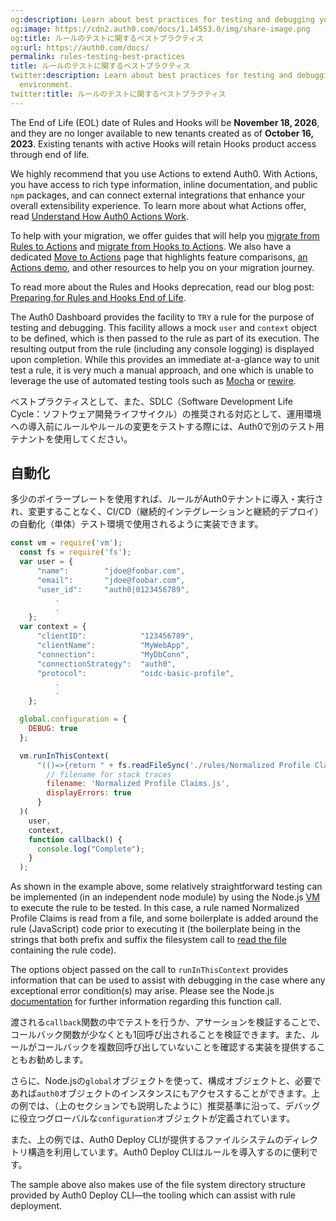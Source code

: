 ```yaml
---
og:description: Learn about best practices for testing and debugging your Auth0 environment.
og:image: https://cdn2.auth0.com/docs/1.14553.0/img/share-image.png
og:title: ルールのテストに関するベストプラクティス
og:url: https://auth0.com/docs/
permalink: rules-testing-best-practices
title: ルールのテストに関するベストプラクティス
twitter:description: Learn about best practices for testing and debugging your Auth0
  environment.
twitter:title: ルールのテストに関するベストプラクティス
---
```


<Warning>

The End of Life (EOL) date of Rules and Hooks will be **November 18, 2026**, and they are no longer available to new tenants created as of **October 16, 2023**. Existing tenants with active Hooks will retain Hooks product access through end of life.

We highly recommend that you use Actions to extend Auth0. With Actions, you have access to rich type information, inline documentation, and public `npm` packages, and can connect external integrations that enhance your overall extensibility experience. To learn more about what Actions offer, read [Understand How Auth0 Actions Work](/docs/customize/actions/actions-overview).

To help with your migration, we offer guides that will help you [migrate from Rules to Actions](/docs/customize/actions/migrate/migrate-from-rules-to-actions) and [migrate from Hooks to Actions](/docs/customize/actions/migrate/migrate-from-hooks-to-actions). We also have a dedicated [Move to Actions](https://auth0.com/extensibility/movetoactions) page that highlights feature comparisons, [an Actions demo](https://www.youtube.com/watch?v=UesFSY1klrI), and other resources to help you on your migration journey.

To read more about the Rules and Hooks deprecation, read our blog post: [Preparing for Rules and Hooks End of Life](https://auth0.com/blog/preparing-for-rules-and-hooks-end-of-life/).

</Warning>

The <Tooltip tip="Auth0 Dashboard: Auth0's main product to configure your services." cta="View Glossary" href="/docs/glossary?term=Auth0+Dashboard">Auth0 Dashboard</Tooltip> provides the facility to `TRY` a rule for the purpose of testing and debugging. This facility allows a mock `user` and `context` object to be defined, which is then passed to the rule as part of its execution. The resulting output from the rule (including any console logging) is displayed upon completion. While this provides an immediate at-a-glance way to unit test a rule, it is very much a manual approach, and one which is unable to leverage the use of automated testing tools such as [Mocha](https://mochajs.org/) or [rewire](https://www.npmjs.com/package/rewire).

ベストプラクティスとして、また、SDLC（Software Development Life Cycle：ソフトウェア開発ライフサイクル）の推奨される対応として、運用環境への導入前にルールやルールの変更をテストする際には、Auth0で別のテスト用テナントを使用してください。

## 自動化

多少のボイラープレートを使用すれば、ルールがAuth0テナントに導入・実行され、変更することなく、CI/CD（継続的インテグレーションと継続的デプロイ）の自動化（単体）テスト環境で使用されるように実装できます。

```javascript lines expandable
const vm = require('vm');
  const fs = require('fs');
  var user = {
      "name":        "jdoe@foobar.com",
      "email":       "jdoe@foobar.com",
      "user_id":     "auth0|0123456789",
          .
          .
    };
  var context = {
      "clientID":            "123456789",
      "clientName":          "MyWebApp",
      "connection":          "MyDbConn",
      "connectionStrategy":  "auth0",
      "protocol":            "oidc-basic-profile",
          .
          .
    };

  global.configuration = {
    DEBUG: true
  };

  vm.runInThisContext(
      "(()=>{return " + fs.readFileSync('./rules/Normalized Profile Claims.js') + " })();", {
        // filename for stack traces
        filename: 'Normalized Profile Claims.js',
        displayErrors: true
      }
  )(
    user,
    context,
    function callback() {
      console.log("Complete");
    }
  );
```






As shown in the example above, some relatively straightforward testing can be implemented (in an independent node module) by using the Node.js [VM](https://www.w3schools.com/nodejs/ref_vm.asp) to execute the rule to be tested. In this case, a rule named Normalized Profile Claims is read from a file, and some boilerplate is added around the rule (JavaScript) code prior to executing it (the boilerplate being in the strings that both prefix and suffix the filesystem call to [read the file](https://nodejs.org/api/fs.html#fs_fs_readfilesync_path_options) containing the rule code).

The options object passed on the call to `runInThisContext` provides information that can be used to assist with debugging in the case where any exceptional error condition(s) may arise. Please see the Node.js [documentation](https://node.readthedocs.io/en/stable/api/vm/) for further information regarding this function call.

渡される`callback`関数の中でテストを行うか、アサーションを検証することで、コールバック関数が少なくとも1回呼び出されることを検証できます。また、ルールがコールバックを複数回呼び出していないことを確認する実装を提供することもお勧めします。

さらに、Node.jsの`global`オブジェクトを使って、構成オブジェクトと、必要であれば`auth0`オブジェクトのインスタンスにもアクセスすることができます。上の例では、（上のセクションでも説明したように）推奨基準に沿って、デバッグに役立つグローバルな`configuration`オブジェクトが定義されています。

また、上の例では、Auth0 Deploy CLIが提供するファイルシステムのディレクトリ構造を利用しています。Auth0 Deploy CLIはルールを導入するのに便利です。

The sample above also makes use of the file system directory structure provided by Auth0 Deploy CLI—the tooling which can assist with rule deployment.